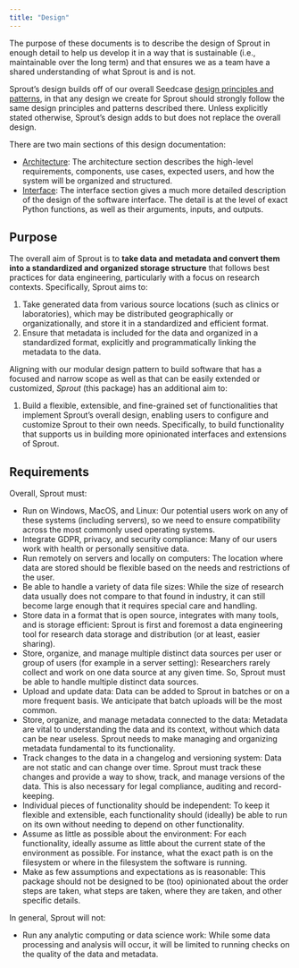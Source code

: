 ```yaml
---
title: "Design"
---
```


The purpose of these documents is to describe the design of Sprout in
enough detail to help us develop it in a way that is sustainable (i.e.,
maintainable over the long term) and that ensures we as a team have a
shared understanding of what Sprout is and is not.

Sprout's design builds off of our overall Seedcase [design principles
and patterns](https://design.seedcase-project.org/), in that any design
we create for Sprout should strongly follow the same design principles
and patterns described there. Unless explicitly stated otherwise,
Sprout's design adds to but does not replace the overall design.

There are two main sections of this design documentation:

-   [Architecture](architecture/index.qmd): The architecture section
    describes the high-level requirements, components, use cases,
    expected users, and how the system will be organized and structured.
-   [Interface](interface/index.qmd): The interface section gives a much
    more detailed description of the design of the software interface.
    The detail is at the level of exact Python functions, as well as
    their arguments, inputs, and outputs.

## Purpose

The overall aim of Sprout is to **take data and metadata and convert
them into a standardized and organized storage structure** that follows
best practices for data engineering, particularly with a focus on
research contexts. Specifically, Sprout aims to:

1.  Take generated data from various source locations (such as clinics
    or laboratories), which may be distributed geographically or
    organizationally, and store it in a standardized and efficient
    format.
2.  Ensure that metadata is included for the data and organized in a
    standardized format, explicitly and programmatically linking the
    metadata to the data.

Aligning with our modular design pattern to build software that has a
focused and narrow scope as well as that can be easily extended or
customized, *Sprout* (this package) has an additional aim to:

1.  Build a flexible, extensible, and fine-grained set of
    functionalities that implement Sprout's overall design, enabling
    users to configure and customize Sprout to their own needs.
    Specifically, to build functionality that supports us in building
    more opinionated interfaces and extensions of Sprout.

## Requirements

Overall, Sprout must:

-   Run on Windows, MacOS, and Linux: Our potential users work on any of
    these systems (including servers), so we need to ensure
    compatibility across the most commonly used operating systems.
-   Integrate GDPR, privacy, and security compliance: Many of our users
    work with health or personally sensitive data.
-   Run remotely on servers and locally on computers: The location where
    data are stored should be flexible based on the needs and
    restrictions of the user.
-   Be able to handle a variety of data file sizes: While the size of
    research data usually does not compare to that found in industry, it
    can still become large enough that it requires special care and
    handling.
-   Store data in a format that is open source, integrates with many
    tools, and is storage efficient: Sprout is first and foremost a data
    engineering tool for research data storage and distribution (or at
    least, easier sharing).
-   Store, organize, and manage multiple distinct data sources per user
    or group of users (for example in a server setting): Researchers
    rarely collect and work on one data source at any given time. So,
    Sprout must be able to handle multiple distinct data sources.
-   Upload and update data: Data can be added to Sprout in batches or on
    a more frequent basis. We anticipate that batch uploads will be the
    most common.
-   Store, organize, and manage metadata connected to the data: Metadata
    are vital to understanding the data and its context, without which
    data can be near useless. Sprout needs to make managing and
    organizing metadata fundamental to its functionality.
-   Track changes to the data in a changelog and versioning system: Data
    are not static and can change over time. Sprout must track these
    changes and provide a way to show, track, and manage versions of the
    data. This is also necessary for legal compliance, auditing and
    record-keeping.
-   Individual pieces of functionality should be independent: To keep it
    flexible and extensible, each functionality should (ideally) be able
    to run on its own without needing to depend on other functionality.
-   Assume as little as possible about the environment: For each
    functionality, ideally assume as little about the current state of
    the environment as possible. For instance, what the exact path is on
    the filesystem or where in the filesystem the software is running.
-   Make as few assumptions and expectations as is reasonable: This
    package should not be designed to be (too) opinionated about the
    order steps are taken, what steps are taken, where they are taken,
    and other specific details.

In general, Sprout will not:

-   Run any analytic computing or data science work: While some data
    processing and analysis will occur, it will be limited to running
    checks on the quality of the data and metadata.
